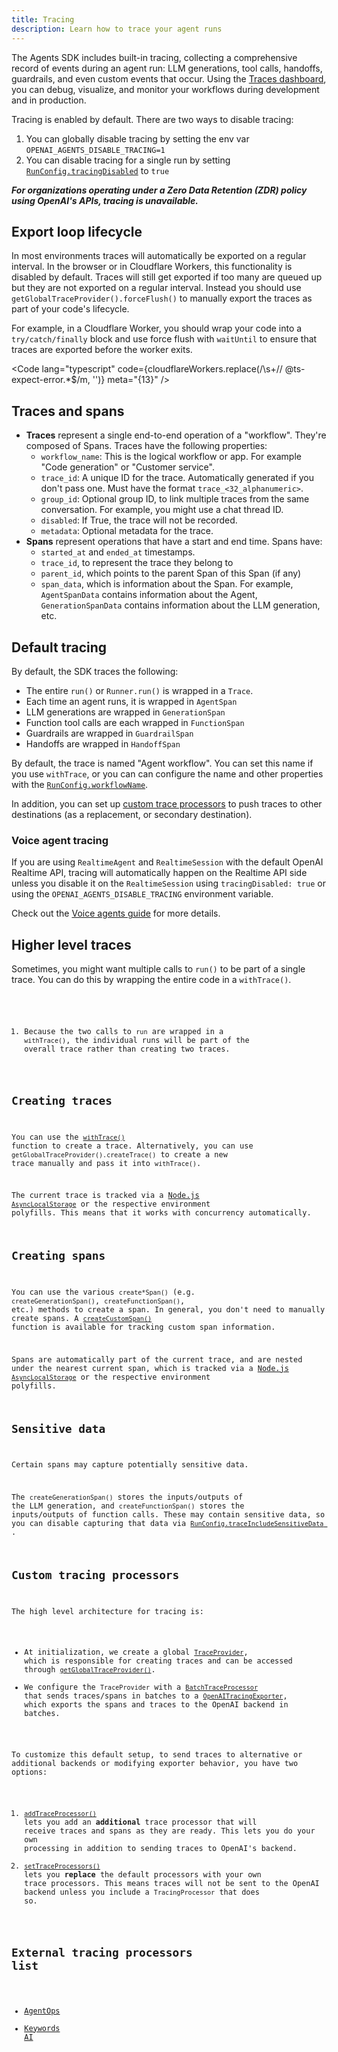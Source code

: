 ```yaml
---
title: Tracing
description: Learn how to trace your agent runs
---
```



The Agents SDK includes built-in tracing, collecting a comprehensive record of events during an agent
run: LLM generations, tool calls, handoffs, guardrails, and even custom events that occur. Using the
[Traces dashboard](https://platform.openai.com/traces), you can debug, visualize, and monitor your
workflows during development and in production.

<Aside type="note">

Tracing is enabled by default. There are two ways to disable tracing:

1. You can globally disable tracing by setting the env var `OPENAI_AGENTS_DISABLE_TRACING=1`
2. You can disable tracing for a single run by setting [`RunConfig.tracingDisabled`](/openai-agents-js/openai/agents-core/type-aliases/runconfig/#tracingdisabled) to `true`

**_For organizations operating under a Zero Data Retention (ZDR) policy using OpenAI's APIs, tracing is unavailable._**

</Aside>

## Export loop lifecycle

In most environments traces will automatically be exported on a regular interval. In the browser or in Cloudflare Workers, this functionality is disabled by default. Traces will still get exported if too many are queued up but they are not exported on a regular interval. Instead you should use `getGlobalTraceProvider().forceFlush()` to manually export the traces as part of your code's lifecycle.

For example, in a Cloudflare Worker, you should wrap your code into a `try/catch/finally` block and use force flush with `waitUntil` to ensure that traces are exported before the worker exits.

<Code
  lang="typescript"
  code={cloudflareWorkers.replace(/\s+\/\/ @ts-expect-error.*$/m, '')}
  meta="{13}"
/>

## Traces and spans

- **Traces** represent a single end-to-end operation of a "workflow". They're composed of Spans. Traces have the following properties:
  - `workflow_name`: This is the logical workflow or app. For example "Code generation" or "Customer service".
  - `trace_id`: A unique ID for the trace. Automatically generated if you don't pass one. Must have the format `trace_<32_alphanumeric>`.
  - `group_id`: Optional group ID, to link multiple traces from the same conversation. For example, you might use a chat thread ID.
  - `disabled`: If True, the trace will not be recorded.
  - `metadata`: Optional metadata for the trace.
- **Spans** represent operations that have a start and end time. Spans have:
  - `started_at` and `ended_at` timestamps.
  - `trace_id`, to represent the trace they belong to
  - `parent_id`, which points to the parent Span of this Span (if any)
  - `span_data`, which is information about the Span. For example, `AgentSpanData` contains information about the Agent, `GenerationSpanData` contains information about the LLM generation, etc.

## Default tracing

By default, the SDK traces the following:

- The entire `run()` or `Runner.run()` is wrapped in a `Trace`.
- Each time an agent runs, it is wrapped in `AgentSpan`
- LLM generations are wrapped in `GenerationSpan`
- Function tool calls are each wrapped in `FunctionSpan`
- Guardrails are wrapped in `GuardrailSpan`
- Handoffs are wrapped in `HandoffSpan`

By default, the trace is named "Agent workflow". You can set this name if you use `withTrace`, or you can can configure the name and other properties with the [`RunConfig.workflowName`](/openai-agents-js/openai/agents-core/type-aliases/runconfig/#workflowname).

In addition, you can set up [custom trace processors](#custom-tracing-processors) to push traces to other destinations (as a replacement, or secondary destination).

### Voice agent tracing

If you are using `RealtimeAgent` and `RealtimeSession` with the default OpenAI Realtime API, tracing will automatically happen on the Realtime API side unless you disable it on the `RealtimeSession` using `tracingDisabled: true` or using the `OPENAI_AGENTS_DISABLE_TRACING` environment variable.

Check out the [Voice agents guide](/openai-agents-js/guides/voice-agents) for more details.

## Higher level traces

Sometimes, you might want multiple calls to `run()` to be part of a single trace. You can do this by wrapping the entire code in a `withTrace()`.

<Code lang="typescript" code={customTraceExample} />

1. Because the two calls to `run` are wrapped in a `withTrace()`, the individual runs will be part of the overall trace rather than creating two traces.

## Creating traces

You can use the [`withTrace()`](/openai-agents-js/openai/agents-core/functions/withtrace/) function to create a trace. Alternatively, you can use `getGlobalTraceProvider().createTrace()` to create a new trace manually and pass it into `withTrace()`.

The current trace is tracked via a [Node.js `AsyncLocalStorage`](https://nodejs.org/api/async_context.html#class-asynclocalstorage) or the respective environment polyfills. This means that it works with concurrency automatically.

## Creating spans

You can use the various `create*Span()` (e.g. `createGenerationSpan()`, `createFunctionSpan()`, etc.) methods to create a span. In general, you don't need to manually create spans. A [`createCustomSpan()`](/openai-agents-js/openai/agents-core/functions/createcustomspan/) function is available for tracking custom span information.

Spans are automatically part of the current trace, and are nested under the nearest current span, which is tracked via a [Node.js `AsyncLocalStorage`](https://nodejs.org/api/async_context.html#class-asynclocalstorage) or the respective environment polyfills.

## Sensitive data

Certain spans may capture potentially sensitive data.

The `createGenerationSpan()` stores the inputs/outputs of the LLM generation, and `createFunctionSpan()` stores the inputs/outputs of function calls. These may contain sensitive data, so you can disable capturing that data via [`RunConfig.traceIncludeSensitiveData
`](/openai-agents-js/openai/agents-core/type-aliases/runconfig/#traceincludesensitivedata).

## Custom tracing processors

The high level architecture for tracing is:

- At initialization, we create a global [`TraceProvider`](/openai-agents-js/openai/agents-core/classes/traceprovider), which is responsible for creating traces and can be accessed through [`getGlobalTraceProvider()`](/openai-agents-js/openai/agents-core/functions/getglobaltraceprovider/).
- We configure the `TraceProvider` with a [`BatchTraceProcessor`](/openai-agents-js/openai/agents-core/classes/batchtraceprocessor/) that sends traces/spans in batches to a [`OpenAITracingExporter`](/openai-agents-js/openai/agents-openai/classes/openaitracingexporter/), which exports the spans and traces to the OpenAI backend in batches.

To customize this default setup, to send traces to alternative or additional backends or modifying exporter behavior, you have two options:

1. [`addTraceProcessor()`](/openai-agents-js/openai/agents-core/functions/addtraceprocessor) lets you add an **additional** trace processor that will receive traces and spans as they are ready. This lets you do your own processing in addition to sending traces to OpenAI's backend.
2. [`setTraceProcessors()`](/openai-agents-js/openai/agents-core/functions/settraceprocessors) lets you **replace** the default processors with your own trace processors. This means traces will not be sent to the OpenAI backend unless you include a `TracingProcessor` that does so.

## External tracing processors list

- [AgentOps](https://docs.agentops.ai/v2/usage/typescript-sdk#openai-agents-integration)
- [Keywords AI](https://docs.keywordsai.co/integration/development-frameworks/openai-agents-sdk-js)
